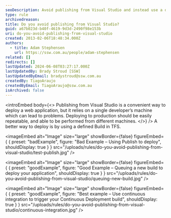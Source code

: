 ```yaml
---
seoDescription: Avoid publishing from Visual Studio and instead use a defined Build in TFS for reliable and repeatable deployments.
type: rule
archivedreason:
title: Do you avoid publishing from Visual Studio?
guid: a67b023d-b40f-4619-9d3d-2490f98e153b
uri: do-you-avoid-publishing-from-visual-studio
created: 2013-02-06T18:48:34.000Z
authors:
  - title: Adam Stephensen
    url: https://ssw.com.au/people/adam-stephensen
related: []
redirects: []
lastUpdated: 2024-06-08T03:27:17.000Z
lastUpdatedBy: Brady Stroud [SSW]
lastUpdatedByEmail: bradystroud@ssw.com.au
createdBy: TiagoAraujo
createdByEmail: TiagoAraujo@ssw.com.au
isArchived: false
---
```


<introEmbed
  body={<>
Publishing from Visual Studio is a convenient way to deploy a web application, but it relies on a single developer’s machine which can lead to problems. Deploying to production should be easily repeatable, and able to be performed from different machines.
  </>}
/>
A better way to deploy is by using a defined Build in TFS.

<imageEmbed
  alt="Image"
  size="large"
  showBorder={false}
  figureEmbed={ {
    preset: "badExample",
    figure: "Bad Example – Using Publish to deploy",
    shouldDisplay: true
  } }
  src="/uploads/rules/do-you-avoid-publishing-from-visual-studio/test-publish.jpg"
/>


<imageEmbed
  alt="Image"
  size="large"
  showBorder={false}
  figureEmbed={ {
    preset: "goodExample",
    figure: "Good Example – Queuing a new build to deploy your application",
    shouldDisplay: true
  } }
  src="/uploads/rules/do-you-avoid-publishing-from-visual-studio/queuing-new-build.jpg"
/>


<imageEmbed
  alt="Image"
  size="large"
  showBorder={false}
  figureEmbed={ {
    preset: "goodExample",
    figure: "Best example – Use continuous integration to trigger your Continuous Deployment build",
    shouldDisplay: true
  } }
  src="/uploads/rules/do-you-avoid-publishing-from-visual-studio/continuous-integration.jpg"
/>

